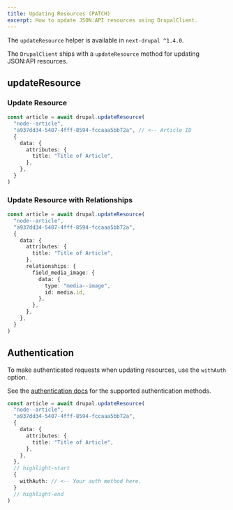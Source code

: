 ```yaml
---
title: Updating Resources (PATCH)
excerpt: How to update JSON:API resources using DrupalClient.
---
```


<Callout icon="⚠️">

The `updateResource` helper is available in `next-drupal ^1.4.0`.

</Callout>

The `DrupalClient` ships with a `updateResource` method for updating JSON:API resources.

## updateResource

### Update Resource

```ts
const article = await drupal.updateResource(
  "node--article",
  "a937dd34-5407-4fff-8594-fccaaa5bb72a", // <-- Article ID
  {
    data: {
      attributes: {
        title: "Title of Article",
      },
    },
  }
)
```

### Update Resource with Relationships

```ts
const article = await drupal.updateResource(
  "node--article",
  "a937dd34-5407-4fff-8594-fccaaa5bb72a",
  {
    data: {
      attributes: {
        title: "Title of Article",
      },
      relationships: {
        field_media_image: {
          data: {
            type: "media--image",
            id: media.id,
          },
        },
      },
    },
  }
)
```

## Authentication

To make authenticated requests when updating resources, use the `withAuth` option.

See the [authentication docs](/docs/client/auth) for the supported authentication methods.

```ts
const article = await drupal.updateResource(
  "node--article",
  "a937dd34-5407-4fff-8594-fccaaa5bb72a",
  {
    data: {
      attributes: {
        title: "Title of Article",
      },
    },
  },
  // highlight-start
  {
    withAuth: // <-- Your auth method here.
  }
  // highlight-end
)
```
